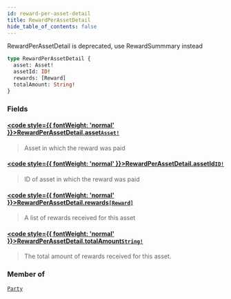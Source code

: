 ```yaml
---
id: reward-per-asset-detail
title: RewardPerAssetDetail
hide_table_of_contents: false
---
```








RewardPerAssetDetail is deprecated, use RewardSummmary instead 

```graphql
type RewardPerAssetDetail {
  asset: Asset!
  assetId: ID!
  rewards: [Reward]
  totalAmount: String!
}
```


### Fields

#### [<code style={{ fontWeight: 'normal' }}>RewardPerAssetDetail.<b>asset</b></code>](#)<Bullet />[`Asset!`](/testnet/api/graphql/objects/asset) <Badge class="secondary" text="non-null"/> <Badge class="secondary" text="object"/>
> Asset in which the reward was paid
> 

#### [<code style={{ fontWeight: 'normal' }}>RewardPerAssetDetail.<b>assetId</b></code>](#)<Bullet />[`ID!`](/testnet/api/graphql/scalars/id) <Badge class="secondary" text="non-null"/> <Badge class="secondary" text="scalar"/>
> ID of asset in which the reward was paid
> 

#### [<code style={{ fontWeight: 'normal' }}>RewardPerAssetDetail.<b>rewards</b></code>](#)<Bullet />[`[Reward]`](/testnet/api/graphql/objects/reward) <Badge class="secondary" text="list"/> <Badge class="secondary" text="object"/>
> A list of rewards received for this asset
> 

#### [<code style={{ fontWeight: 'normal' }}>RewardPerAssetDetail.<b>totalAmount</b></code>](#)<Bullet />[`String!`](/testnet/api/graphql/scalars/string) <Badge class="secondary" text="non-null"/> <Badge class="secondary" text="scalar"/>
> The total amount of rewards received for this asset.
> 



### Member of

[`Party`](/testnet/api/graphql/objects/party)  <Badge class="secondary" text="object"/>



